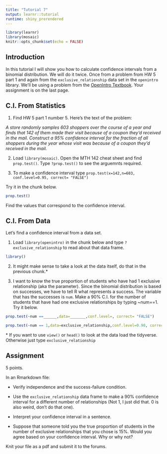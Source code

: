 ```yaml
---
title: "Tutorial 7"
output: learnr::tutorial
runtime: shiny_prerendered
---
```


```r
library(learnr)
library(mosaic)
knitr::opts_chunk$set(echo = FALSE)
```

## Introduction

In this tutorial I will show you how to calculate confidence intervals from a binomial distribution. We will do it twice. Once from a problem from HW 5 part 1 and again from the `exclusive_relationship` data set in the `openintro` library. We'll be using a problem from the [[OpenIntro]{.underline} Textbook](https://www.openintro.org/book/os/). Your assignment is on the last page.

## C.I. From Statistics

1.  Find HW 5 part 1 number 5. Here's the text of the problem:

*A store randomly samples 603 shoppers over the course of a year and finds that 142 of them made their visit because of a coupon they'd received in the mail. Construct a 95% confidence interval for the fraction of all shoppers during the year whose visit was because of a coupon they'd received in the mail.*

2.  Load `library(mosaic)`. Open the MTH 142 cheat sheet and find `prop.test()`. Type `?prop.test()` to see the arguemnts required.

3.  To make a confidence interval type `prop.test(x=142,n=603, conf.level=0.95, correct= "FALSE")`

Try it in the chunk below.

```r
prop.test()
```

Find the values that correspond to the confidence interval.

## C.I. From Data

Let's find a confidence interval from a data set.

1.  Load `library(openintro)` in the chunk below and type `?exclusive_relationship` to read about that data frame.

```r
library()
```

2.  It might make sense to take a look at the data itself, do that in the previous chunk.\*

3.  I want to know the true proportion of students who have had 1 exclusive relationship (aka the parameter). Since the binomial distribution is based on successes, we have to tell R what represents a success. The variable that has the successes is `num`. Make a 90% C.I. for the number of students that have had one exclusive relationships by typing \~num==1. Try it below.

```r
prop.test(~num ==______,data=_______,conf.level=, correct= "FALSE")
```

```r
prop.test(~num == 1,data=exclusive_relationship,conf.level=0.90, correct= "FALSE")
```

\* If you want to use `view()` or `head()` to look at the data load the tidyverse. Otherwise just type `exclusive_relationship`

## Assignment

5 points.

In an Rmarkdown file:

-   Verify independence and the success-failure condition.

-   Use the `exclusive_relationship` data frame to make a 90% confidence interval for a different number of relationships (Not 1, I just did that. 0 is also weird, don't do that one).

-   Interpret your confidence interval in a sentence.

-   Suppose that someone told you the true proportion of students in the number of exclusive relationships that you chose is 15%. Would you agree based on your confidence interval. Why or why not?

Knit your file as a pdf and submit it to the forums.
